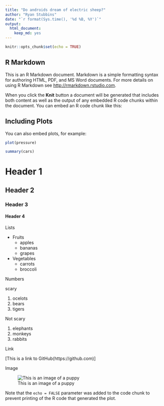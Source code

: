 ```yaml
---
title: "Do androids dream of electric sheep?"
author: "Ryan Stubbins"
date: "`r format(Sys.time(), '%d %B, %Y')`"
output: 
  html_document: 
    keep_md: yes
---
```


```r
knitr::opts_chunk$set(echo = TRUE)
```

## R Markdown

This is an R Markdown document. Markdown is a simple formatting syntax for authoring HTML, PDF, and MS Word documents. For more details on using R Markdown see <http://rmarkdown.rstudio.com>.

When you click the **Knit** button a document will be generated that includes both content as well as the output of any embedded R code chunks within the document. You can embed an R code chunk like this:

## Including Plots

You can also embed plots, for example:

```r
plot(pressure)
```

```r
summary(cars)
```

# Header 1
## Header 2
### Header 3
#### Header 4

Lists

* Fruits
  * apples
  * bananas
  * grapes
* Vegetables
  + carrots
  + broccoli

Numbers

scary

1. ocelots
1. bears
1. tigers

Not scary

1. elephants
2. monkeys
3. rabbits

Link

[This is a link to GitHub(https://github.com)]

Image

![This is an image of a puppy](http://cdn2-www.dogtime.com/assets/uploads/gallery/30-impossibly-cute-puppies/impossibly-cute-puppy-8.jpg)

Note that the `echo = FALSE` parameter was added to the code chunk to prevent printing of the R code that generated the plot.

